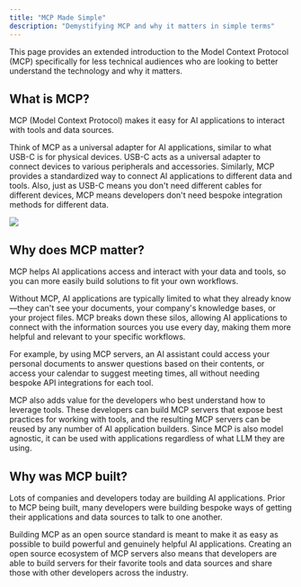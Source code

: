 ```yaml
---
title: "MCP Made Simple"
description: "Demystifying MCP and why it matters in simple terms"
---
```


This page provides an extended introduction to the Model Context Protocol (MCP) specifically for less technical audiences who are looking to better understand the technology and why it matters.

## What is MCP?

MCP (Model Context Protocol) makes it easy for AI applications to interact with tools and data sources.

Think of MCP as a universal adapter for AI applications, similar to what USB-C is for physical devices. USB-C acts as a universal adapter to connect devices to various peripherals and accessories. Similarly, MCP provides a standardized way to connect AI applications to different data and tools. Also, just as USB-C means you don't need different cables for different devices, MCP means developers don't need bespoke integration methods for different data.

<Frame>
  <img src="/images/mcp-simple-diagram.png" />
</Frame>

## Why does MCP matter?

MCP helps AI applications access and interact with your data and tools, so you can more easily build solutions to fit your own workflows. 

Without MCP, AI applications are typically limited to what they already know—they can't see your documents, your company's knowledge bases, or your project files. MCP breaks down these silos, allowing AI applications to connect with the information sources you use every day, making them more helpful and relevant to your specific workflows.  

For example, by using MCP servers, an AI assistant could access your personal documents to answer questions based on their contents, or access your calendar to suggest meeting times, all without needing bespoke API integrations for each tool.

MCP also adds value for the developers who best understand how to leverage tools. These developers can build MCP servers that expose best practices for working with tools, and the resulting MCP servers can be reused by any number of AI application builders. Since MCP is also model agnostic, it can be used with applications regardless of what LLM they are using.

## Why was MCP built?

Lots of companies and developers today are building AI applications. Prior to MCP being built, many developers were building bespoke ways of getting their applications and data sources to talk to one another.

Building MCP as an open source standard is meant to make it as easy as possible to build powerful and genuinely helpful AI applications. Creating an open source ecosystem of MCP servers also means that developers are able to build servers for their favorite tools and data sources and share those with other developers across the industry.
